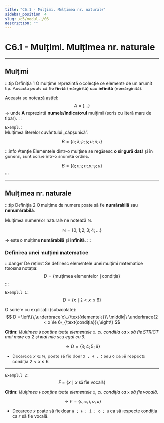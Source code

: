 ```yaml
---
title: "C6.1 - Mulțimi. Mulțimea nr. naturale"
sidebar_position: 4
slug: /c5/modul-1/06
description: ""
---
```


# C6.1 - Mulțimi. Mulțimea nr. naturale

---

## Mulțimi

:::tip Definiția 1
O mulțime reprezintă o colecție de elemente de un anumit tip. Aceasta poate să fie **finită** (mărginită)
sau **infinită** (nemărginită).

Aceasta se notează astfel:
$$
A = \{\ldots\}
$$
→ unde **A** reprezintă **numele/indicatorul** mulțimii (scris cu literă mare de tipar).
:::

`Exemplu:`  
Mulțimea literelor cuvântului „căpșunică”:

$$
B = \{c;\, \text{ă};\, p;\, \text{ș};\, u;\, n;\, i\}
$$

:::info Atenție
Elementele dintr-o mulțime se regăsesc **o singură dată** și în general, sunt scrise într-o anumită ordine:

$$
B = \{\text{ă};\, c;\, i;\, n;\, p;\, \text{ș};\, u\}
$$
:::

---

## Mulțimea nr. naturale

:::tip Definiția 2
O mulțime de numere poate să fie **numărabilă** sau **nenumărabilă**.

Mulțimea numerelor naturale ne notează $\mathbb{N}$.

$$
\mathbb{N} = \{0;\,1;\,2;\,3;\,4;\,\ldots\}
$$

→ este o mulțime **numărabilă** și **infinită**.
:::

### Definirea unei mulțimi matematice

:::danger De reținut
Se definesc elementele unei mulțimi matematice, folosind notația:
$$
D = \{\text{mulțimea elementelor}\mid \text{condiția}\}
$$
:::

`Exemplul 1:`
$$
D = \{x\mid 2 < x \le 6\}
$$

O scriere cu explicații (subacolate):
$$
D = \left\{\,\underbrace{x}_{\text{elementele}}\ \middle|\ \underbrace{2 < x \le 6}_{\text{condiția}}\,\right\}
$$

**Citim:** *Mulțimea* `D` *conține toate elementele* `x`, *cu condiția ca* `x` *să fie STRICT mai mare ca 2 și mai mic sau egal cu 6*.

$$
\Rightarrow D = \{3;\,4;\,5;\,6\}
$$

- Deoarece $x\in\mathbb{N}$, poate să fie doar `3 ; 4 ; 5` sau `6` ca să respecte condiția $2 < x \le 6$.

---

`Exemplul 2:`
$$
F = \{x\mid \text{$x$ să fie vocală}\}
$$

**Citim:** *Mulțimea* `F` *conține toate elementele* `x`, *cu condiția ca* `x` *să fie vocală*.

$$
\Rightarrow F = \{a;\, e;\, i;\, o;\, u\}
$$

- Deoarece $x$ poate să fie doar `a ; e ; i ; o ; u` ca să respecte condiția ca $x$ să fie vocală.
